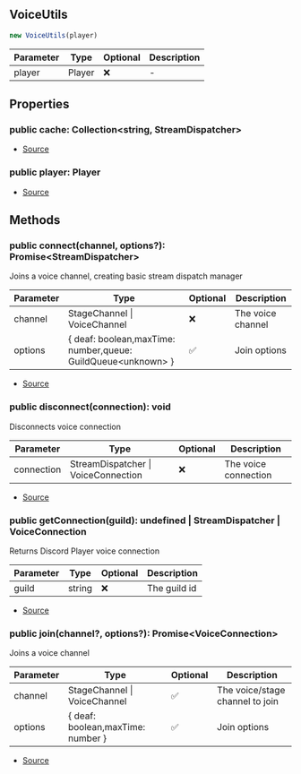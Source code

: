 ## VoiceUtils

```typescript
new VoiceUtils(player)
```
| Parameter | Type | Optional | Description |
| ----------- | ----------- | ----------- | ----------- |
| player | Player | ❌ | - |

## Properties
### public  cache: Collection\<string, StreamDispatcher>
- [Source](https://github.com/Androz2091/discord-player/blob/3861a2c/packages/discord-player/src/VoiceInterface/VoiceUtils.ts#L9)
### public  player: Player
- [Source](https://github.com/Androz2091/discord-player/blob/3861a2c/packages/discord-player/src/VoiceInterface/VoiceUtils.ts#L15)
## Methods
### public  connect(channel, options?): Promise\<StreamDispatcher>
Joins a voice channel, creating basic stream dispatch manager




| Parameter | Type | Optional | Description |
| ----------- | ----------- | ----------- | ----------- |
| channel | StageChannel \| VoiceChannel | ❌ | The voice channel |
| options | \{ deaf: boolean,maxTime: number,queue: GuildQueue\<unknown> } | ✅ | Join options |


- [Source](https://github.com/Androz2091/discord-player/blob/3861a2c/packages/discord-player/src/VoiceInterface/VoiceUtils.ts#L29)
### public  disconnect(connection): void
Disconnects voice connection




| Parameter | Type | Optional | Description |
| ----------- | ----------- | ----------- | ----------- |
| connection | StreamDispatcher \| VoiceConnection | ❌ | The voice connection |


- [Source](https://github.com/Androz2091/discord-player/blob/3861a2c/packages/discord-player/src/VoiceInterface/VoiceUtils.ts#L73)
### public  getConnection(guild): undefined \| StreamDispatcher \| VoiceConnection
Returns Discord Player voice connection




| Parameter | Type | Optional | Description |
| ----------- | ----------- | ----------- | ----------- |
| guild | string | ❌ | The guild id |


- [Source](https://github.com/Androz2091/discord-player/blob/3861a2c/packages/discord-player/src/VoiceInterface/VoiceUtils.ts#L88)
### public  join(channel?, options?): Promise\<VoiceConnection>
Joins a voice channel




| Parameter | Type | Optional | Description |
| ----------- | ----------- | ----------- | ----------- |
| channel | StageChannel \| VoiceChannel | ✅ | The voice/stage channel to join |
| options | \{ deaf: boolean,maxTime: number } | ✅ | Join options |


- [Source](https://github.com/Androz2091/discord-player/blob/3861a2c/packages/discord-player/src/VoiceInterface/VoiceUtils.ts#L50)